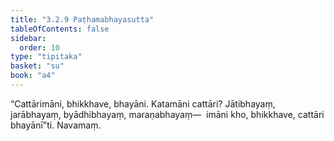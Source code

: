 ```yaml
---
title: "3.2.9 Paṭhamabhayasutta"
tableOfContents: false
sidebar:
  order: 10
type: "tipitaka"
basket: "su"
book: "a4"
---
```



<DynamicBreadcrumb />

<Division number="119" book="a4" bookNo="15" page="436">

<Paragraph number="776" book="a4">
“Cattārimāni, bhikkhave, bhayāni. Katamāni cattāri? Jātibhayaṃ, jarābhayaṃ, byādhibhayaṃ, maraṇabhayaṃ—  imāni kho, bhikkhave, cattāri bhayānī”ti.

</Paragraph>
</Division>

<Paragraph number="777" type="center" book="a4">
Navamaṃ.
</Paragraph>